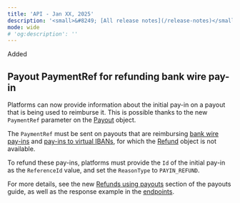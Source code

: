 ```yaml
---
title: 'API - Jan XX, 2025'  
description: '<small>&#8249; [All release notes](/release-notes)</small>'  
mode: wide  
# 'og:description': ''
---
```

<div class="release-notes-page">

<div class="pill pill-green">Added</div>

## Payout PaymentRef for refunding bank wire pay-in

Platforms can now provide information about the initial pay-in on a payout that is being used to reimburse it. This is possible thanks to the new `PaymentRef` parameter on the [Payout](/api-reference/payouts/payout-object) object.

The `PaymentRef` must be sent on payouts that are reimbursing [bank wire pay-ins](/api-reference/bank-wire-payins/create-bank-wire-payin) and [pay-ins to virtual IBANs](/api-reference/banking-aliases/view-payin-banking-alias), for which the [Refund](/api-reference/refunds/refund-object) object is not available.

To refund these pay-ins, platforms must provide the `Id` of the initial pay-in as the `ReferenceId` value, and set the `ReasonType` to `PAYIN_REFUND`. 

For more details, see the new [Refunds using payouts](/guides/payouts#refunds-using-payouts) section of the payouts guide, as well as the response example in the [endpoints](/api-reference/payouts/create-payout).

</div>